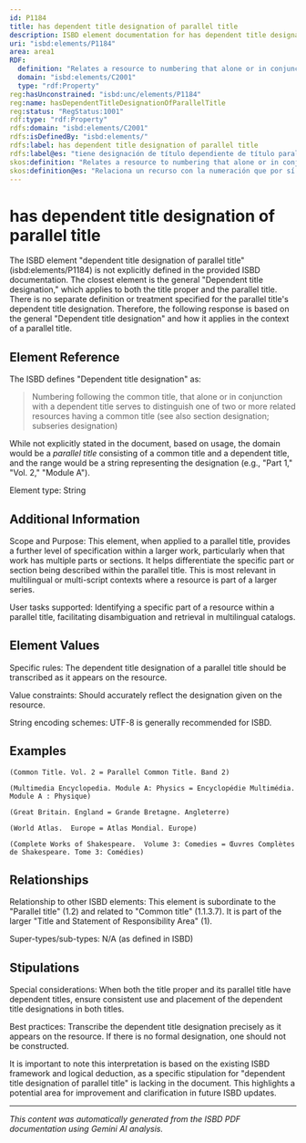 ```yaml
---
id: P1184
title: has dependent title designation of parallel title
description: ISBD element documentation for has dependent title designation of parallel title
uri: "isbd:elements/P1184"
area: area1
RDF:
  definition: "Relates a resource to numbering that alone or in conjunction with a dependent title serves to distinguish it from one or more related resources having a common title, presented on the preferred source of information for the resource as an equivalent in another language or script."
  domain: "isbd:elements/C2001"
  type: "rdf:Property"
reg:hasUnconstrained: "isbd:unc/elements/P1184"
reg:name: hasDependentTitleDesignationOfParallelTitle
reg:status: "RegStatus:1001"
rdf:type: "rdf:Property"
rdfs:domain: "isbd:elements/C2001"
rdfs:isDefinedBy: "isbd:elements/"
rdfs:label: has dependent title designation of parallel title
rdfs:label@es: "tiene designación de título dependiente de título paralelo"
skos:definition: "Relates a resource to numbering that alone or in conjunction with a dependent title serves to distinguish it from one or more related resources having a common title, presented on the preferred source of information for the resource as an equivalent in another language or script."
skos:definition@es: "Relaciona un recurso con la numeración que por sí sola o en conjunción con un título dependiente sirve para distinguir un recurso de dos o más recursos relacionados que tienen un título común, presentada como equivalente en otra lengua o escritura en la fuente de información preferida del recurso."
---
```

# has dependent title designation of parallel title

The ISBD element "dependent title designation of parallel title" (isbd:elements/P1184) is not explicitly defined in the provided ISBD documentation.  The closest element is the general "Dependent title designation," which applies to both the title proper and the parallel title. There is no separate definition or treatment specified for the parallel title's dependent title designation. Therefore, the following response is based on the general "Dependent title designation" and how it applies in the context of a parallel title.

## Element Reference

The ISBD defines "Dependent title designation" as:

> Numbering following the common title, that alone or in conjunction with a dependent title serves to distinguish one of two or more related resources having a common title (see also section designation; subseries designation)

While not explicitly stated in the document, based on usage, the domain would be a *parallel title* consisting of a common title and a dependent title, and the range would be a string representing the designation (e.g., "Part 1," "Vol. 2," "Module A").  

Element type:  String

## Additional Information

Scope and Purpose:  This element, when applied to a parallel title, provides a further level of specification within a larger work, particularly when that work has multiple parts or sections. It helps differentiate the specific part or section being described within the parallel title. This is most relevant in multilingual or multi-script contexts where a resource is part of a larger series.

User tasks supported: Identifying a specific part of a resource within a parallel title, facilitating disambiguation and retrieval in multilingual catalogs.

## Element Values

Specific rules: The dependent title designation of a parallel title should be transcribed as it appears on the resource.

Value constraints: Should accurately reflect the designation given on the resource.

String encoding schemes:  UTF-8 is generally recommended for ISBD.


## Examples

```
(Common Title. Vol. 2 = Parallel Common Title. Band 2)
```

```
(Multimedia Encyclopedia. Module A: Physics = Encyclopédie Multimédia. Module A : Physique)
```

```
(Great Britain. England = Grande Bretagne. Angleterre)
```

```
(World Atlas.  Europe = Atlas Mondial. Europe)
```
```
(Complete Works of Shakespeare.  Volume 3: Comedies = Œuvres Complètes de Shakespeare. Tome 3: Comédies)

```



## Relationships

Relationship to other ISBD elements:  This element is subordinate to the "Parallel title" (1.2) and related to "Common title" (1.1.3.7).  It is part of the larger "Title and Statement of Responsibility Area" (1).

Super-types/sub-types: N/A (as defined in ISBD)


## Stipulations

Special considerations: When both the title proper and its parallel title have dependent titles, ensure consistent use and placement of the dependent title designations in both titles.

Best practices: Transcribe the dependent title designation precisely as it appears on the resource. If there is no formal designation, one should not be constructed.


It is important to note this interpretation is based on the existing ISBD framework and logical deduction, as a specific stipulation for "dependent title designation of parallel title" is lacking in the document. This highlights a potential area for improvement and clarification in future ISBD updates.


---

*This content was automatically generated from the ISBD PDF documentation using Gemini AI analysis.*
